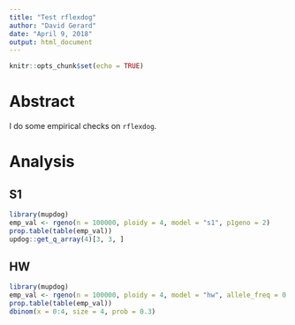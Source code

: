 ```yaml
---
title: "Test rflexdog"
author: "David Gerard"
date: "April 9, 2018"
output: html_document
---
```


```r
knitr::opts_chunk$set(echo = TRUE)
```

# Abstract

I do some empirical checks on `rflexdog`.

# Analysis

## S1
```r
library(mupdog)
emp_val <- rgeno(n = 100000, ploidy = 4, model = "s1", p1geno = 2)
prop.table(table(emp_val))
updog::get_q_array(4)[3, 3, ]
```

## HW
```r
library(mupdog)
emp_val <- rgeno(n = 100000, ploidy = 4, model = "hw", allele_freq = 0.3)
prop.table(table(emp_val))
dbinom(x = 0:4, size = 4, prob = 0.3)
```
